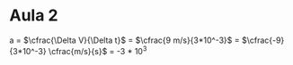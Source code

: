 # Aula 2

a = $\cfrac{\Delta V}{\Delta t}$ = $\cfrac{9 m/s}{3*10^-3}$ = $\cfrac{-9}{3*10^-3} \cfrac{m/s}{s}$ = -3 * $10^3$ 
